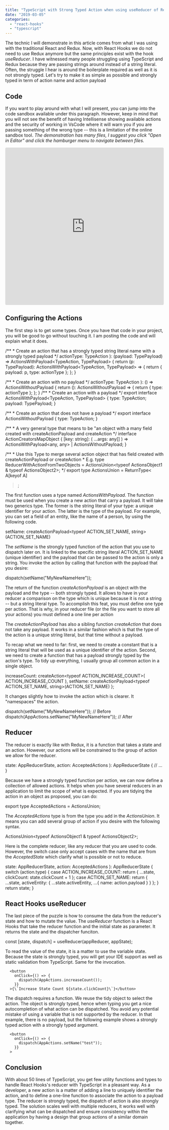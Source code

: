 ```yaml
---
title: "TypeScript with Strong Typed Action when using useReducer of React Hooks"
date: "2019-03-05"
categories: 
  - "react-hooks"
  - "typescript"
---
```


The technic I will demonstrate in this article comes from what I was using with the traditional React and Redux. Now, with React Hooks we do not need to use Redux anymore but the same principles exist with the hook _useReducer_. I have witnessed many people struggling using TypeScript and Redux because they are passing strings around instead of a string literal. Often, the struggle I hear is around the boilerplate required as well as it is not strongly typed. Let's try to make it as simple as possible and strongly typed in term of action name and action payload

## Code

If you want to play around with what I will present, you can jump into the code sandbox available under this paragraph. However, keep in mind that you will not see the benefit of having Intellisense showing available actions and the security of working in VsCode where it will warn you if you are passing something of the wrong type -- this is a limitation of the online sandbox tool. _The demonstration has many files, I suggest you click "Open in Editor" and click the hamburger menu to navigate between files._

<iframe src="https://codesandbox.io/embed/ll6n2p8omq?fontsize=14view=editor" style="width:100%; height:500px; border:0; border-radius: 4px; overflow:hidden;" sandbox="allow-modals allow-forms allow-popups allow-scripts allow-same-origin"></iframe>

## Configuring the Actions

The first step is to get some types. Once you have that code in your project, you will be good to go without touching it. I am posting the code and will explain what it does.

/\*\*
 \* Create an action that has a strongly typed string literal name with a strongly typed payload
 \*/
  actionType: TypeAction
): (payload: TypePayload) => ActionsWithPayload<TypeAction, TypePayload> {
  return (p: TypePayload): ActionsWithPayload<TypeAction, TypePayload> => {
    return {
      payload: p,
      type: actionType
    };
  };
}

/\*\*
 \* Create an action with no payload
 \*/
  actionType: TypeAction
): () => ActionsWithoutPayload<TypeAction> {
  return (): ActionsWithoutPayload<TypeAction> => {
    return {
      type: actionType
    };
  };
}
/\*\*
 \* Create an action with a payload
 \*/
export interface ActionsWithPayload<TypeAction, TypePayload> {
  type: TypeAction;
  payload: TypePayload;
}

/\*\*
 \* Create an action that does not have a payload
 \*/
export interface ActionsWithoutPayload<TypeAction> {
  type: TypeAction;
}

/\*\*
 \* A very general type that means to be "an object with a many field created with createActionPayload and createAction
 \*/
interface ActionCreatorsMapObject {
  [key: string]: (
    ...args: any[]
  ) => ActionsWithPayload<any, any> | ActionsWithoutPayload<any>;
}

/\*\*
 \* Use this Type to merge several action object that has field created with createActionPayload or createAction
 \* E.g. type ReducerWithActionFromTwoObjects = ActionsUnion<typeof ActionsObject1 & typeof ActionsObject2>;
 \*/
export type ActionsUnion<A extends ActionCreatorsMapObject> = ReturnType<
  A[keyof A]
>;

The first function uses a type named _ActionsWithPayload_. The function must be used when you create a new action that carry a payload. It will take two generics type. The former is the string literal of your type: a unique identifier for your action. The latter is the type of the payload. For example, you can set a field of an entity, like the name of a person, by using the following code.

setName: createActionPayload<typeof ACTION\_SET\_NAME, string>(ACTION\_SET\_NAME)

The _setName_ is the strongly typed function of the action that you use to dispatch later on. It is linked to the specific string literal ACTION\_SET\_NAME (unique identifier) and the payload that can be passed to the action is only a string. You invoke the action by calling that function with the payload that you desire:

dispatch(setName("MyNewNameHere"));

The return of the function _createActionPayload_ is an object with the payload and the type -- both strongly typed. It allows to have in your reducer a comparison on the type which is unique because it is not a string -- but a string literal type. To accomplish this feat, you must define one type per action. That is why, in your reducer file (or the file you want to store all your actions) you must defined a one line per action


The _createActionPayload_ has also a sibling function _createAction_ that does not take any payload. It works in a similar fashion which is that the type of the action is a unique string literal, but that time without a payload.

To recap what we need to far: first, we need to create a constant that is a string literal that will be used as a unique identifier of the action. Second, we need to create a function that has a payload strongly typed by the action's type. To tidy up everything, I usually group all common action in a single object.

  increaseCount: createAction<typeof ACTION\_INCREASE\_COUNT>(
    ACTION\_INCREASE\_COUNT
  ),
  setName: createActionPayload<typeof ACTION\_SET\_NAME, string>(ACTION\_SET\_NAME)
};

It changes slightly how to invoke the action which is clearer. It "namespaces" the action.

dispatch(setName("MyNewNameHere")); // Before
dispatch(AppActions.setName("MyNewNameHere")); // After

## Reducer

The reducer is exactly like with Redux, it is a function that takes a state and an action. However, our actions will be constrained to the group of action we allow for the reducer.

  state: AppReducerState,
  action: AcceptedActions
): AppReducerState {
// ... 
}

Because we have a strongly typed function per action, we can now define a collection of allowed actions. It helps when you have several reducers in an application to limit the scope of what is expected. If you are tidying the action in an object as proposed, you can do:

export type AcceptedActions = ActionsUnion<typeof AppActions>;

The _AcceptedActions_ type is from the type you add in the _ActionsUnion_. It means you can add several group of action if you desire with the following syntax.

ActionsUnion<typeof ActionsObject1 & typeof ActionsObject2>;

Here is the complete reducer, like any reducer that you are used to code. However, the switch case only accept cases with the name that are from the _AcceptedState_ which clarify what is possible or not to reduce.

  state: AppReducerState,
  action: AcceptedActions
): AppReducerState {
  switch (action.type) {
    case ACTION\_INCREASE\_COUNT:
      return {
        ...state,
        clickCount: state.clickCount + 1
      };
    case ACTION\_SET\_NAME:
      return {
        ...state,
        activeEntity: { ...state.activeEntity, ...{ name: action.payload } }
      };
  }
  return state;
}

## React Hooks useReducer

The last piece of the puzzle is how to consume the data from the reducer's state and how to mutate the value. The _useReducer_ function is a React Hooks that take the reducer function and the initial state as parameter. It returns the state and the dispatcher funciton.

const [state, dispatch] = useReducer(appReducer, appState);

To read the value of the state, it is a matter to use the variable state. Because the state is strongly typed, you will get your IDE support as well as static validation from TypeScript. Same for the invocation.

      <button
        onClick={() => {
          dispatch(AppActions.increaseCount());
        }}
      >{\`Increase State Count ${state.clickCount}\`}</button>

The dispatch requires a function. We reuse the tidy object to select the action. The object is strongly typed, hence when typing you get a nice autocompletion of what action can be dispatched. You avoid any potential mistake of using a variable that is not supported by the reducer. In that example, there is no payload, but the following example shows a strongly typed action with a strongly typed argument.

      <button
        onClick={() => {
          dispatch(AppActions.setName("test"));
        }}
      >

## Conclusion

With about 50 lines of TypeScript, you get few utility functions and types to handle React Hooks's reducer with TypeScript in a pleasant way. As a developer, a new action is a matter of adding a line to uniquely identifier the action, and to define a one-line function to associate the action to a payload type. The reducer is strongly typed, the dispatch of action is also strongly typed. The solution scales well with multiple reducers, it works well with clarifying what can be dispatched and ensure consistency within the application by having a design that group actions of a similar domain together.
